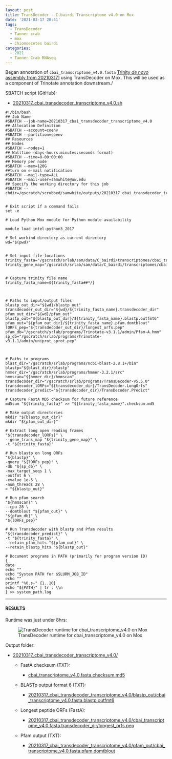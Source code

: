 ```yaml
---
layout: post
title: TransDecoder - C.bairdi Transcriptome v4.0 on Mox
date: '2021-03-17 20:41'
tags:
  - TransDecoder
  - Tanner crab
  - mox
  - Chionoecetes bairdi
categories:
  - 2021
  - Tanner Crab RNAseq
---
```

Began annotation of `cbai_transcriptome_v4.0.fasta` [Trinity _de novo_ assembly from 20210317](https://robertslab.github.io/sams-notebook/posts/2021-03-17-Transcriptome-Assembly---C.bairdi-Transcriptome-v4.0-Using-Trinity-on-Mox/)] using TransDecoder on Mox. This will be used as a component of Trinotate annotation downstream./

SBATCH script (GitHub):

- [20210317_cbai_transdecoder_transcriptome_v4.0.sh](https://github.com/RobertsLab/sams-notebook/blob/master/sbatch_scripts/20210317_cbai_transdecoder_transcriptome_v4.0.sh)

```shell
#!/bin/bash
## Job Name
#SBATCH --job-name=20210317_cbai_transdecoder_transcriptome_v4.0
## Allocation Definition
#SBATCH --account=coenv
#SBATCH --partition=coenv
## Resources
## Nodes
#SBATCH --nodes=1
## Walltime (days-hours:minutes:seconds format)
#SBATCH --time=8-00:00:00
## Memory per node
#SBATCH --mem=120G
##turn on e-mail notification
#SBATCH --mail-type=ALL
#SBATCH --mail-user=samwhite@uw.edu
## Specify the working directory for this job
#SBATCH --chdir=/gscratch/scrubbed/samwhite/outputs/20210317_cbai_transdecoder_transcriptome_v4.0


# Exit script if a command fails
set -e

# Load Python Mox module for Python module availability

module load intel-python3_2017

# Set workind directory as current directory
wd="$(pwd)"


# Set input file locations
trinity_fasta="/gscratch/srlab/sam/data/C_bairdi/transcriptomes/cbai_transcriptome_v4.0.fasta"
trinity_gene_map="/gscratch/srlab/sam/data/C_bairdi/transcriptomes/cbai_transcriptome_v4.0.fasta.gene_trans_map"


# Capture trinity file name
trinity_fasta_name=${trinity_fasta##*/}



# Paths to input/output files
blastp_out_dir="${wd}/blastp_out"
transdecoder_out_dir="${wd}/${trinity_fasta_name}.transdecoder_dir"
pfam_out_dir="${wd}/pfam_out"
blastp_out="${blastp_out_dir}/${trinity_fasta_name}.blastp.outfmt6"
pfam_out="${pfam_out_dir}/${trinity_fasta_name}.pfam.domtblout"
lORFs_pep="${transdecoder_out_dir}/longest_orfs.pep"
pfam_db="/gscratch/srlab/programs/Trinotate-v3.1.1/admin/Pfam-A.hmm"
sp_db="/gscratch/srlab/programs/Trinotate-v3.1.1/admin/uniprot_sprot.pep"



# Paths to programs
blast_dir="/gscratch/srlab/programs/ncbi-blast-2.8.1+/bin"
blastp="${blast_dir}/blastp"
hmmer_dir="/gscratch/srlab/programs/hmmer-3.2.1/src"
hmmscan="${hmmer_dir}/hmmscan"
transdecoder_dir="/gscratch/srlab/programs/TransDecoder-v5.5.0"
transdecoder_lORFs="${transdecoder_dir}/TransDecoder.LongOrfs"
transdecoder_predict="${transdecoder_dir}/TransDecoder.Predict"

# Capture FastA MD5 checksum for future reference
md5sum "${trinity_fasta}" >> "${trinity_fasta_name}".checksum.md5

# Make output directories
mkdir "${blastp_out_dir}"
mkdir "${pfam_out_dir}"

# Extract long open reading frames
"${transdecoder_lORFs}" \
--gene_trans_map "${trinity_gene_map}" \
-t "${trinity_fasta}"

# Run blastp on long ORFs
"${blastp}" \
-query "${lORFs_pep}" \
-db "${sp_db}" \
-max_target_seqs 1 \
-outfmt 6 \
-evalue 1e-5 \
-num_threads 28 \
> "${blastp_out}"

# Run pfam search
"${hmmscan}" \
--cpu 28 \
--domtblout "${pfam_out}" \
"${pfam_db}" \
"${lORFs_pep}"

# Run Transdecoder with blastp and Pfam results
"${transdecoder_predict}" \
-t "${trinity_fasta}" \
--retain_pfam_hits "${pfam_out}" \
--retain_blastp_hits "${blastp_out}"

# Document programs in PATH (primarily for program version ID)
{
date
echo ""
echo "System PATH for $SLURM_JOB_ID"
echo ""
printf "%0.s-" {1..10}
echo "${PATH}" | tr : \\n
} >> system_path.log
```

---

#### RESULTS

Runtime was just under 8hrs:

![TransDecoder runtime for cbai_transcriptome_v4.0 on Mox](https://github.com/RobertsLab/sams-notebook/blob/master/images/screencaps/20210317_cbai_transdecoder_transcriptome_v4.0_runtime.png?raw=true)

Output folder:

- [20210317_cbai_transdecoder_transcriptome_v4.0/](https://gannet.fish.washington.edu/Atumefaciens/20210317_cbai_transdecoder_transcriptome_v4.0/)

  - FastA checksum (TXT):

    - [cbai_transcriptome_v4.0.fasta.checksum.md5](https://gannet.fish.washington.edu/Atumefaciens/20210317_cbai_transdecoder_transcriptome_v4.0/cbai_transcriptome_v4.0.fasta.checksum.md5)

  - BLASTp output format 6 (TXT):

    - [20210317_cbai_transdecoder_transcriptome_v4.0/blastp_out/cbai_transcriptome_v4.0.fasta.blastp.outfmt6](https://gannet.fish.washington.edu/Atumefaciens/20210317_cbai_transdecoder_transcriptome_v4.0/blastp_out/cbai_transcriptome_v4.0.fasta.blastp.outfmt6)

  - Longest peptide ORFs (FastA):

    - [20210317_cbai_transdecoder_transcriptome_v4.0/cbai_transcriptome_v4.0.fasta.transdecoder_dir/longest_orfs.pep](https://gannet.fish.washington.edu/Atumefaciens/20210317_cbai_transdecoder_transcriptome_v4.0/cbai_transcriptome_v4.0.fasta.transdecoder_dir/longest_orfs.pep)

  - Pfam output (TXT):

    - [20210317_cbai_transdecoder_transcriptome_v4.0/pfam_out/cbai_transcriptome_v4.0.fasta.pfam.domtblout](https://gannet.fish.washington.edu/Atumefaciens/20210317_cbai_transdecoder_transcriptome_v4.0/pfam_out/cbai_transcriptome_v4.0.fasta.pfam.domtblout)
